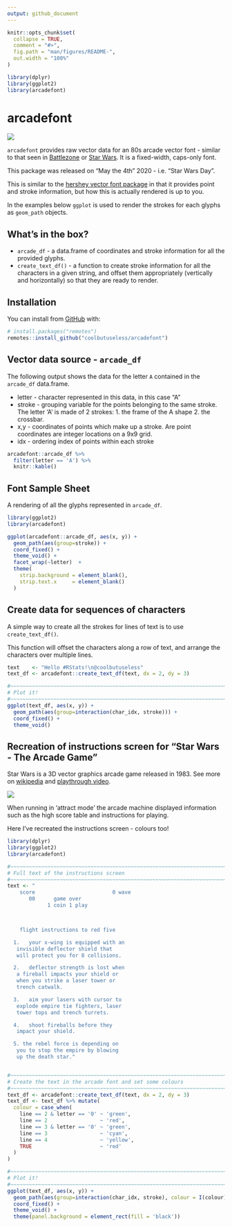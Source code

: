 ```yaml
---
output: github_document
---
```


<!-- README.md is generated from README.Rmd. Please edit that file -->

```r
knitr::opts_chunk$set(
  collapse = TRUE,
  comment = "#>",
  fig.path = "man/figures/README-",
  out.width = "100%"
)

library(dplyr)
library(ggplot2)
library(arcadefont)

```

# arcadefont

<!-- badges: start -->
![](http://img.shields.io/badge/cool-useless-green.svg)
<!-- badges: end -->

`arcadefont` provides raw vector data for an 80s arcade vector font - similar to
that seen in [Battlezone](https://en.wikipedia.org/wiki/Battlezone_(1980_video_game))
or [Star Wars](https://en.wikipedia.org/wiki/Star_Wars_(1983_video_game)). It 
is a fixed-width, caps-only font.

This package was released on "May the 4th" 2020 - i.e. "Star Wars Day".

This is similar to the [hershey vector font package](https://github.com/coolbutuseless/hershey)
in that it provides point and stroke information, but how this is actually 
rendered is up to you.

In the examples below `ggplot` is used to render the strokes for each glyphs as
`geom_path` objects.

## What's in the box?

* `arcade_df` - a data.frame of coordinates and stroke information for all the
   provided glyphs.
* `create_text_df()` - a function to create stroke information for all the 
  characters in a given string, and offset them appropriately (vertically and
  horizontally) so that they are ready to render.


## Installation

You can install from [GitHub](https://github.com/coolbutuseless/arcadefont) with:

``` r
# install.packages("remotes")
remotes::install_github("coolbutuseless/arcadefont")
```

## Vector data source - `arcade_df`

The following output shows the data for the letter `A` contained in the `arcade_df`
data.frame.

* letter - character represented in this data, in this case "A"
* stroke - grouping variable for the points belonging to the same stroke. The
  letter 'A' is made of 2 strokes:
      1. the frame of the A shape
      2. the crossbar.
* x,y - coordinates of points which make up a stroke.  Are point coordinates are
  integer locations on a 9x9 grid.
* idx - ordering index of points within each stroke

```r
arcadefont::arcade_df %>%
  filter(letter == 'A') %>%
  knitr::kable()
```



## Font Sample Sheet

A rendering of all the glyphs represented in `arcade_df`.

```r
library(ggplot2)
library(arcadefont)

ggplot(arcadefont::arcade_df, aes(x, y)) + 
  geom_path(aes(group=stroke)) + 
  coord_fixed() + 
  theme_void() + 
  facet_wrap(~letter)  + 
  theme(
    strip.background = element_blank(),
    strip.text.x     = element_blank()
  )
```


## Create data for sequences of characters

A simple way to create all the strokes for lines of text is to use `create_text_df()`.

This function will offset the characters along a row of text, and arrange the characters
over multiple lines.

```r
text    <- "Hello #RStats!\n@coolbutuseless"
text_df <- arcadefont::create_text_df(text, dx = 2, dy = 3)

#~~~~~~~~~~~~~~~~~~~~~~~~~~~~~~~~~~~~~~~~~~~~~~~~~~~~~~~~~~~~~~~~~~~~~~~~~~~~~
# Plot it!
#~~~~~~~~~~~~~~~~~~~~~~~~~~~~~~~~~~~~~~~~~~~~~~~~~~~~~~~~~~~~~~~~~~~~~~~~~~~~~
ggplot(text_df, aes(x, y)) +
  geom_path(aes(group=interaction(char_idx, stroke))) +
  coord_fixed() +
  theme_void()
```




## Recreation of instructions screen for "Star Wars - The Arcade Game"

Star Wars is a 3D vector graphics arcade game released in 1983.  See more on 
[wikipedia](https://en.wikipedia.org/wiki/Star_Wars_(1983_video_game)) and [playthrough video](https://www.youtube.com/watch?v=EA_kDTwZodQ).

<img src="man/figures/sw.gif" />


When running in 'attract mode' the arcade machine displayed information such as the
high score table and instructions for playing.

Here I've recreated the instructions screen - colours too!

```r
library(dplyr)
library(ggplot2)
library(arcadefont)

#~~~~~~~~~~~~~~~~~~~~~~~~~~~~~~~~~~~~~~~~~~~~~~~~~~~~~~~~~~~~~~~~~~~~~~~~~~~~~
# Full text of the instructions screen
#~~~~~~~~~~~~~~~~~~~~~~~~~~~~~~~~~~~~~~~~~~~~~~~~~~~~~~~~~~~~~~~~~~~~~~~~~~~~~
text <- "
    score                         0 wave
       00      game over
             1 coin 1 play



    flight instructions to red five

  1.   your x-wing is equipped with an
   invisible deflector shield that
   will protect you for 8 collisions.

  2.   deflector strength is lost when
   a fireball impacts your shield or
   when you strike a laser tower or
   trench catwalk.

  3.   aim your lasers with cursor to
   explode empire tie fighters, laser
   tower tops and trench turrets.

  4.   shoot fireballs before they
   impact your shield.

  5. the rebel force is depending on
   you to stop the empire by blowing
   up the death star."


#~~~~~~~~~~~~~~~~~~~~~~~~~~~~~~~~~~~~~~~~~~~~~~~~~~~~~~~~~~~~~~~~~~~~~~~~~~~~~
# Create the text in the arcade font and set some colours
#~~~~~~~~~~~~~~~~~~~~~~~~~~~~~~~~~~~~~~~~~~~~~~~~~~~~~~~~~~~~~~~~~~~~~~~~~~~~~
text_df <- arcadefont::create_text_df(text, dx = 2, dy = 3)
text_df <- text_df %>% mutate(
  colour = case_when(
    line == 2 & letter == '0' ~ 'green',
    line == 2                 ~ 'red',
    line == 3 & letter == '0' ~ 'green',
    line == 3                 ~ 'cyan',
    line == 4                 ~ 'yellow',
    TRUE                      ~ 'red'
  )
)

#~~~~~~~~~~~~~~~~~~~~~~~~~~~~~~~~~~~~~~~~~~~~~~~~~~~~~~~~~~~~~~~~~~~~~~~~~~~~~
# Plot it!
#~~~~~~~~~~~~~~~~~~~~~~~~~~~~~~~~~~~~~~~~~~~~~~~~~~~~~~~~~~~~~~~~~~~~~~~~~~~~~
ggplot(text_df, aes(x, y)) +
  geom_path(aes(group=interaction(char_idx, stroke), colour = I(colour))) +
  coord_fixed() +
  theme_void() +
  theme(panel.background = element_rect(fill = 'black'))

```

